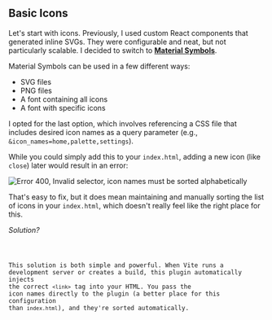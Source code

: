 
## Basic Icons

Let's start with icons. Previously, I used custom React components that generated inline SVGs. They
were configurable and neat, but not particularly scalable. I decided to switch to
[**Material Symbols**](https://fonts.google.com/icons).

Material Symbols can be used in a few different ways:

- SVG files
- PNG files
- A font containing all icons
- A font with specific icons

I opted for the last option, which involves referencing a CSS file that includes desired icon names
as a query parameter (e.g., `&icon_names=home,palette,settings`).

While you could simply add this to your `index.html`, adding a new icon (like `close`) later would
result in an error:

<img
  src="google-fonts-alphabetic.png"
  alt="Error 400, Invalid selector, icon names must be sorted alphabetically"
  className="max-w-md rounded mx-auto"
/>

That's easy to fix, but it does mean maintaining and manually sorting the list of icons in your
`index.html`, which doesn't really feel like the right place for this.

_Solution?_

<Code code={example} />

This solution is both simple and powerful. When Vite runs a development server or creates a build,
this plugin automatically injects the correct `<link>` tag into your HTML. You pass the icon names
directly to the plugin (a better place for this configuration than `index.html`), and they're sorted
automatically.
